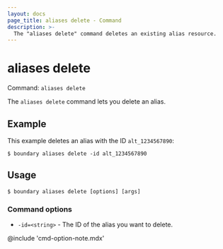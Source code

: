 ```yaml
---
layout: docs
page_title: aliases delete - Command
description: >-
  The "aliases delete" command deletes an existing alias resource.
---
```


# aliases delete

Command: `aliases delete`

The `aliases delete` command lets you delete an alias.

## Example

This example deletes an alias with the ID `alt_1234567890`:

```shell-session
$ boundary aliases delete -id alt_1234567890
```

## Usage

<CodeBlockConfig hideClipboard>

```shell-session
$ boundary aliases delete [options] [args]
```

</CodeBlockConfig>

### Command options

- `-id=<string>` - The ID of the alias you want to delete.

@include 'cmd-option-note.mdx'